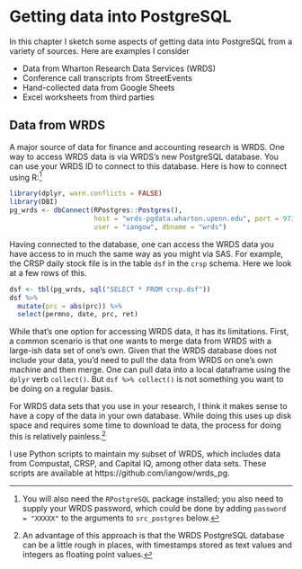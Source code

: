 # Getting data into PostgreSQL

In this chapter I sketch some aspects of getting data into PostgreSQL from a variety of sources. Here are examples I consider

- Data from Wharton Research Data Services (WRDS)
- Conference call transcripts from StreetEvents
- Hand-collected data from Google Sheets
- Excel worksheets from third parties

## Data from WRDS

A major source of data for finance and accounting research is WRDS.
One way to access WRDS data is via WRDS's new PostgreSQL database. 
You can use your WRDS ID to connect to this database.
Here is how to connect using R:^[You will also need the `RPostgreSQL` 
package installed; 
you also need to supply your WRDS password, which could be done by adding 
`password = "XXXXX"` to the arguments to `src_postgres` below.]

```r
library(dplyr, warn.conflicts = FALSE)
library(DBI)
pg_wrds <- dbConnect(RPostgres::Postgres(),
                     host = "wrds-pgdata.wharton.upenn.edu", port = 9737,
                     user = "iangow", dbname = "wrds")
```
Having connected to the database, one can access the WRDS data you have access to
in much the same way as you might via SAS.
For example, the CRSP daily stock file is in the table `dsf` in the `crsp`
schema.
Here we look at a few rows of this.

```r
dsf <- tbl(pg_wrds, sql("SELECT * FROM crsp.dsf"))
dsf %>%
  mutate(prc = abs(prc)) %>%
  select(permno, date, prc, ret)
```                        
                      
While that's one option for accessing WRDS data, it has its limitations.
First, a common scenario is that one wants to merge data from WRDS with a large-ish data set of one's own.
Given that the WRDS database does not include your data, you'd need to pull the data from WRDS on one's own machine and then merge.
One can pull data into a local dataframe using the `dplyr` verb `collect()`.
But `dsf %>% collect()` is not something you want to be doing on a regular basis.

For WRDS data sets that you use in your research, I think it makes sense to have a copy of the data in your own database.
While doing this uses up disk space and requires some time to download te data, the process for doing this is relatively painless.^[An advantage of this approach is that the WRDS PostgreSQL database can be a little rough in places, with timestamps stored as text values and integers as floating point values.]

I use Python scripts to maintain my subset of WRDS, which includes data from Compustat, CRSP, and Capital IQ, among other data sets. 
These scripts are available at https://github.com/iangow/wrds_pg.
